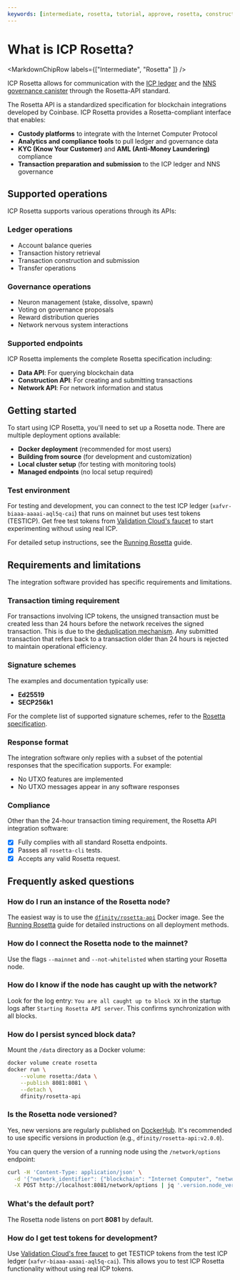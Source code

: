 ```yaml
---
keywords: [intermediate, rosetta, tutorial, approve, rosetta, construction api, staking api, voting api, rosetta voting, rosetta staking]
---
```



# What is ICP Rosetta?

<MarkdownChipRow labels={["Intermediate", "Rosetta" ]} />

ICP Rosetta allows for communication with the [ICP ledger](https://dashboard.internetcomputer.org/canister/ryjl3-tyaaa-aaaaa-aaaba-cai) and the [NNS governance canister](https://dashboard.internetcomputer.org/canister/rrkah-fqaaa-aaaaa-aaaaq-cai) through the Rosetta-API standard.


The Rosetta API is a standardized specification for blockchain integrations developed by Coinbase. ICP Rosetta provides a Rosetta-compliant interface that enables:

- **Custody platforms** to integrate with the Internet Computer Protocol
- **Analytics and compliance tools** to pull ledger and governance data
- **KYC (Know Your Customer)** and **AML (Anti-Money Laundering)** compliance
- **Transaction preparation and submission** to the ICP ledger and NNS governance

## Supported operations

ICP Rosetta supports various operations through its APIs:

### Ledger operations
- Account balance queries
- Transaction history retrieval
- Transaction construction and submission
- Transfer operations

### Governance operations
- Neuron management (stake, dissolve, spawn)
- Voting on governance proposals
- Reward distribution queries
- Network nervous system interactions

### Supported endpoints

ICP Rosetta implements the complete Rosetta specification including:

- **Data API**: For querying blockchain data
- **Construction API**: For creating and submitting transactions
- **Network API**: For network information and status

## Getting started

To start using ICP Rosetta, you'll need to set up a Rosetta node. There are multiple deployment options available:

- **Docker deployment** (recommended for most users)
- **Building from source** (for development and customization)
- **Local cluster setup** (for testing with monitoring tools)
- **Managed endpoints** (no local setup required)

### Test environment

For testing and development, you can connect to the test ICP ledger (`xafvr-biaaa-aaaai-aql5q-cai`) that runs on mainnet but uses test tokens (TESTICP). Get free test tokens from [Validation Cloud's faucet](https://docs.validationcloud.io/v1/about/faucets) to start experimenting without using real ICP.

For detailed setup instructions, see the [Running Rosetta](/docs/defi/rosetta/icp_rosetta/running-rosetta) guide.

## Requirements and limitations

The integration software provided has specific requirements and limitations.

### Transaction timing requirement

For transactions involving ICP tokens, the unsigned transaction must be created less than 24 hours before the network receives the signed transaction. This is due to the [deduplication mechanism](https://github.com/dfinity/ICRC-1/blob/main/standards/ICRC-1/README.md#transaction_deduplication). Any submitted transaction that refers back to a transaction older than 24 hours is rejected to maintain operational efficiency.

### Signature schemes

The examples and documentation typically use:
- **Ed25519** 
- **SECP256k1**

For the complete list of supported signature schemes, refer to the [Rosetta specification](https://www.rosetta-api.org/docs/models/SignatureType.html#values).

### Response format

The integration software only replies with a subset of the potential responses that the specification supports. For example:
- No UTXO features are implemented
- No UTXO messages appear in any software responses

### Compliance

Other than the 24-hour transaction timing requirement, the Rosetta API integration software:
- [x] Fully complies with all standard Rosetta endpoints.
- [x] Passes all `rosetta-cli` tests.
- [x] Accepts any valid Rosetta request.

## Frequently asked questions

### How do I run an instance of the Rosetta node?

The easiest way is to use the [`dfinity/rosetta-api`](https://hub.docker.com/r/dfinity/rosetta-api/tags?page=1&ordering=last_updated) Docker image. See the [Running Rosetta](/docs/defi/rosetta/icp_rosetta/running-rosetta) guide for detailed instructions on all deployment methods.

### How do I connect the Rosetta node to the mainnet?

Use the flags `--mainnet` and `--not-whitelisted` when starting your Rosetta node.

### How do I know if the node has caught up with the network?

Look for the log entry: `You are all caught up to block XX` in the startup logs after `Starting Rosetta API server`. This confirms synchronization with all blocks.

### How do I persist synced block data?

Mount the `/data` directory as a Docker volume:

```bash
docker volume create rosetta
docker run \
    --volume rosetta:/data \
    --publish 8081:8081 \
    --detach \
    dfinity/rosetta-api
```

### Is the Rosetta node versioned?

Yes, new versions are regularly published on [DockerHub](https://hub.docker.com/r/dfinity/rosetta-api/tags). It's recommended to use specific versions in production (e.g., `dfinity/rosetta-api:v2.0.0`).

You can query the version of a running node using the `/network/options` endpoint:

```bash
curl -H 'Content-Type: application/json' \
  -d '{"network_identifier": {"blockchain": "Internet Computer", "network": "00000000000000020101"}}' \
  -X POST http://localhost:8081/network/options | jq '.version.node_version'
```

### What's the default port?

The Rosetta node listens on port **8081** by default.

### How do I get test tokens for development?

Use [Validation Cloud's free faucet](https://docs.validationcloud.io/v1/about/faucets) to get TESTICP tokens from the test ICP ledger (`xafvr-biaaa-aaaai-aql5q-cai`). This allows you to test ICP Rosetta functionality without using real ICP tokens.